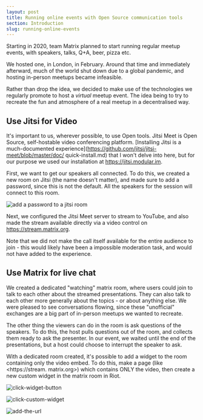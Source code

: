 ```yaml
---
layout: post
title: Running online events with Open Source communication tools
section: Introduction
slug: running-online-events
---
```


Starting in 2020, team Matrix planned to start running regular meetup events, 
with speakers, talks, Q+A, beer, pizza etc.

We hosted one, in London, in February. Around that time and immediately 
afterward, much of the world shut down due to a global pandemic, and hosting 
in-person meetups became infeasible.

Rather than drop the idea, we decided to make use of the technologies we 
regularly promote to host a *virtual* meetup event. The idea being to try to 
recreate the fun and atmosphere of a real meetup in a decentralised way.

## Use Jitsi for Video

It's important to us, wherever possible, to use Open tools. Jitsi Meet is Open 
Source, self-hostable video conferencing platform. [Installing Jitsi is a 
much-documented experience](https://github.com/jitsi/jitsi-meet/blob/master/doc/
quick-install.md) that I won't delve into here, but for our purpose we used our 
installation at <https://jitsi.modular.im>.

First, we want to get our speakers all connected. To do this, we created a new 
room on Jitsi (the name doesn't matter), and made sure to add a password, since 
this is not the default. All the speakers for the session will connect to this 
room.

![add a password to a jitsi room](/docs/img/jitsi-add-password.png)

Next, we configured the Jitsi Meet server to stream to YouTube, and also made 
the stream available directly via a video control on https://stream.matrix.org.

Note that we did not make the call itself available for the entire audience to 
join - this would likely have been a impossible moderation task, and would not 
have added to the experience.

## Use Matrix for live chat

We created a dedicated "watching" matrix room, where users could join to talk 
to each other about the streamed presentations. They can also talk to each 
other more generally about the topics - or about anything else. We were pleased 
to see conversations flowing, since these "unofficial" exchanges are a big part 
of in-person meetups we wanted to recreate.

The other thing the viewers can do in the room is ask questions of the 
speakers. To do this, the host pulls questions out of the room, and collects 
them ready to ask the presenter. In our event, we waited until the end of the 
presentations, but a host could choose to interrupt the speaker to ask.

With a dedicated room created, it's possible to add a widget to the room 
containing only the video embed. To do this, make a page (like <https://stream.
matrix.org>) which contains ONLY the video, then create a new custom widget in 
the matrix room in Riot.

![click-widget-button](/docs/img/1-click-widget-button.png)

![click-custom-widget](/docs/img/2-click-custom-widget.png)

![add-the-url](/docs/img/3-add-the-url.png)
